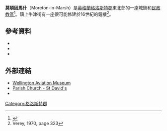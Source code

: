 {{Infobox UK place 
|official_name= Moreton-in-Marsh, England
|static_image= File:Redesdale Hall Moreton in marsh.jpg
|static_image_caption= {{le|雷德斯代爾大廳|Redesdale Hall}}
|latitude= 51.988
|longitude= -1.701
|label_position=left
|os_grid_reference= SP2032
|population= 3,493
|population_ref= （[[2011年英國人口普查|2011年普查]]）<ref>{{cite web|url=https://neighbourhood.statistics.gov.uk/dissemination/LeadKeyFigures.do?a=7&b=11126686&c=GL56+0LB&d=16&e=62&g=6427078&i=1001x1003x1032x1004&m=0&r=0&s=1427194141330&enc=1|title=Parish population 2011|accessdate=24 March 2015|archive-date=2016-03-04|archive-url=https://web.archive.org/web/20160304113230/https://neighbourhood.statistics.gov.uk/dissemination/LeadKeyFigures.do?a=7&b=11126686&c=GL56+0LB&d=16&e=62&g=6427078&i=1001x1003x1032x1004&m=0&r=0&s=1427194141330&enc=1|dead-url=no}}</ref>
|shire_district= [[科茨沃爾德區|科茨沃爾德區]]
|shire_county= [[格洛斯特郡|格洛斯特郡]]
|region= 西南英格蘭
|country= 英格蘭
|post_town= Moreton-in-Marsh
|postcode_district= GL56
|postcode_area= GL
|dial_code= 01608
|constituency_westminster= [[科茨沃爾德_(英國國會選區)|科茨沃爾德]]
|website= 
}}
'''莫頓因馬什'''（Moreton-in-Marsh）是[[英格蘭|英格蘭]][[格洛斯特郡|格洛斯特郡]]東北部的一座城鎮和[[民政教區|民政教區]]<ref>{{cite web|title=Moreton-in-Marsh Tourist Information & Travel Guide|url=http://www.cotswolds.info/places/moreton-in-marsh.shtml|website=Cotswolds.info|accessdate=7 December 2014|archive-date=2021-03-09|archive-url=https://web.archive.org/web/20210309172310/https://www.cotswolds.info/places/moreton-in-marsh.shtml|dead-url=no}}</ref>。鎮上牛津街有一座很可能修建於16世紀的鐘樓<ref name=Verey323>Verey, 1970, page 323</ref>。

==參考資料==
{{reflist}}
*{{cite book |editor-last=Elrington|editor-first= C.R. |authorlink= |title=[[Victoria_County_History|Victoria County History]]: A History of the County of Gloucester, Volume 6 |year=1965 |publisher= |location= |isbn= |pages=24–250}}
*{{cite book |last=Mills|first= A.D. |authorlink= |last2=Room|first2= A. |title=A Dictionary of British Place-Names |url=https://archive.org/details/dictionaryofbrit0000mill|year=2003 |publisher=Oxford University Press |location=Oxford |isbn=0-19-852758-6 |page=}}
*{{cite book |last=Verey|first= David |authorlink= |title=[[Pevsner_Architectural_Guides#Buildings_of_England|The Buildings of England]]: Gloucestershire: The Cotswolds |year=1970 |publisher=[[Penguin_Books|Penguin Books]] |location=Harmondsworth |isbn=0-14-071040-X |pages=323–326}}
==外部連結==
{{Commons category|Moreton-in-Marsh}}
{{Wikivoyage}}
*[https://web.archive.org/web/20060818174529/http://www.wellingtonaviation.org/docs/index.htm Wellington Aviation Museum]
*[http://www.stdavids.org.uk/ Parish Church - St David's] {{Wayback|url=http://www.stdavids.org.uk/ |date=20180910142240 }}
*{{dmoz|/Regional/Europe/United_Kingdom/England/Gloucestershire/Moreton-in-Marsh/}}
[[Category:格洛斯特郡|Category:格洛斯特郡]]
